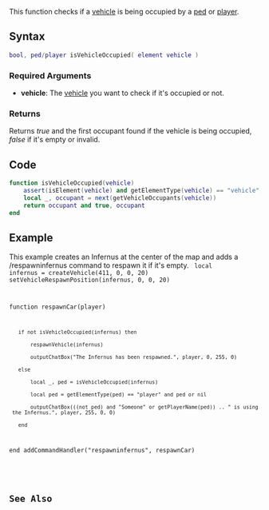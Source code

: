 {{Useful Function}}
<lowercasetitle></lowercasetitle>

This function checks if a [[/vehicle.md|vehicle]] is being occupied by a [[/ped.md|ped]] or [[/player.md|player]].

==Syntax==
<syntaxhighlight lang="lua">bool, ped/player isVehicleOccupied( element vehicle )</syntaxhighlight>

===Required Arguments===
* '''vehicle''': The [[/vehicle.md|vehicle]] you want to check if it's occupied or not.

===Returns===
Returns ''true'' and the first occupant found if the vehicle is being occupied, ''false'' if it's empty or invalid.

==Code==
<section name="Function source" class="both" show="true">
<syntaxhighlight lang="lua">
function isVehicleOccupied(vehicle)
    assert(isElement(vehicle) and getElementType(vehicle) == "vehicle", "Bad argument @ isVehicleOccupied [expected vehicle, got " .. tostring(vehicle) .. "]")
    local _, occupant = next(getVehicleOccupants(vehicle))
    return occupant and true, occupant
end
</syntaxhighlight>
</section>

==Example==
<section name="Server" class="server" show="true">
This example creates an Infernus at the center of the map and adds a /respawninfernus command to respawn it if it's empty.
<code>
local infernus = createVehicle(411, 0, 0, 20)
setVehicleRespawnPosition(infernus, 0, 0, 20)

function respawnCar(player)
    if not isVehicleOccupied(infernus) then
        respawnVehicle(infernus)
        outputChatBox("The Infernus has been respawned.", player, 0, 255, 0)
    else
        local _, ped = isVehicleOccupied(infernus)
        local ped = getElementType(ped) == "player" and ped or nil
        outputChatBox(((not ped) and "Someone" or getPlayerName(ped)) .. " is using the Infernus.", player, 255, 0, 0)
    end
end
addCommandHandler("respawninfernus", respawnCar)
</syntaxhighlight>
</section>

==See Also==
{{Useful_Functions}}